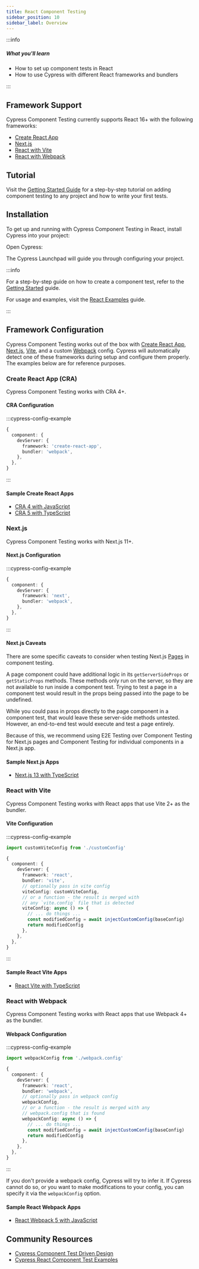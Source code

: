 ```yaml
---
title: React Component Testing
sidebar_position: 10
sidebar_label: Overview
---
```


:::info
##### <Icon name="question-circle" color="#42a1c0" /> What you'll learn 

- How to set up component tests in React
- How to use Cypress with different React frameworks and bundlers

:::

## Framework Support

Cypress Component Testing currently supports React 16+ with the following
frameworks:

- [Create React App](#Create-React-App-CRA)
- [Next.js](#Nextjs)
- [React with Vite](#React-with-Vite)
- [React with Webpack](#React-with-Webpack)

## Tutorial

Visit the
[Getting Started Guide](/app/component-testing/get-started) for a
step-by-step tutorial on adding component testing to any project and how to write your first tests.

## Installation

To get up and running with Cypress Component Testing in React, install Cypress
into your project:

<CypressInstallCommands />

Open Cypress:

<CypressOpenCommands />

<DocsImage
  src="/img/app/component-testing/select-test-type.jpg"
  caption="Choose Component Testing"
/>

The Cypress Launchpad will guide you through configuring your project.

:::info

For a step-by-step guide on how to create a component test, refer to the
[Getting Started](/app/component-testing/get-started) guide.

For usage and examples, visit the
[React Examples](/app/component-testing/react/examples) guide.

:::

## Framework Configuration

Cypress Component Testing works out of the box with
[Create React App](https://create-react-app.dev/),
[Next.js](https://nextjs.org/), [Vite](https://vitejs.dev/), and a custom
[Webpack](https://webpack.js.org/) config. Cypress will automatically detect one
of these frameworks during setup and configure them properly. The examples below
are for reference purposes.

### Create React App (CRA)

Cypress Component Testing works with CRA 4+.

#### CRA Configuration

:::cypress-config-example

```ts
{
  component: {
    devServer: {
      framework: 'create-react-app',
      bundler: 'webpack',
    },
  },
}
```

:::

#### Sample Create React Apps

- [CRA 4 with JavaScript](https://github.com/cypress-io/cypress-component-testing-apps/tree/main/react-cra4-js)
- [CRA 5 with TypeScript](https://github.com/cypress-io/cypress-component-testing-apps/tree/main/react-cra5-ts)

### Next.js

Cypress Component Testing works with Next.js 11+.

#### Next.js Configuration

:::cypress-config-example

```ts
{
  component: {
    devServer: {
      framework: 'next',
      bundler: 'webpack',
    },
  },
}
```

:::

#### Next.js Caveats

There are some specific caveats to consider when testing Next.js
[Pages](https://nextjs.org/docs/basic-features/pages) in component testing.

A page component could have additional logic in its `getServerSideProps` or
`getStaticProps` methods. These methods only run on the server, so they are not
available to run inside a component test. Trying to test a page in a component
test would result in the props being passed into the page to be undefined.

While you could pass in props directly to the page component in a component
test, that would leave these server-side methods untested. However, an
end-to-end test would execute and test a page entirely.

Because of this, we recommend using E2E Testing over Component Testing for
Next.js pages and Component Testing for individual components in a Next.js app.

#### Sample Next.js Apps

- [Next.js 13 with TypeScript](https://github.com/cypress-io/cypress-component-testing-apps/tree/main/react-next13-ts)

### React with Vite

Cypress Component Testing works with React apps that use Vite 2+ as the bundler.

#### Vite Configuration

:::cypress-config-example

```ts
import customViteConfig from './customConfig'
```

```ts
{
  component: {
    devServer: {
      framework: 'react',
      bundler: 'vite',
      // optionally pass in vite config
      viteConfig: customViteConfig,
      // or a function - the result is merged with
      // any `vite.config` file that is detected
      viteConfig: async () => {
        // ... do things ...
        const modifiedConfig = await injectCustomConfig(baseConfig)
        return modifiedConfig
      },
    },
  },
}
```

:::

#### Sample React Vite Apps

- [React Vite with TypeScript](https://github.com/cypress-io/cypress-component-testing-apps/tree/main/react-vite-ts)

### React with Webpack

Cypress Component Testing works with React apps that use Webpack 4+ as the
bundler.

#### Webpack Configuration

:::cypress-config-example

```ts
import webpackConfig from './webpack.config'
```

```ts
{
  component: {
    devServer: {
      framework: 'react',
      bundler: 'webpack',
      // optionally pass in webpack config
      webpackConfig,
      // or a function - the result is merged with any
      // webpack.config that is found
      webpackConfig: async () => {
        // ... do things ...
        const modifiedConfig = await injectCustomConfig(baseConfig)
        return modifiedConfig
      },
    },
  },
}
```

:::

If you don't provide a webpack config, Cypress will try to infer it. If Cypress
cannot do so, or you want to make modifications to your config, you can specify
it via the `webpackConfig` option.

#### Sample React Webpack Apps

- [React Webpack 5 with JavaScript](https://github.com/cypress-io/cypress-component-testing-apps/tree/main/react-webpack5-js)

## Community Resources

- [Cypress Component Test Driven Design](https://muratkerem.gitbook.io/cctdd/)
- [Cypress React Component Test Examples](https://github.com/muratkeremozcan/cypress-react-component-test-examples)
